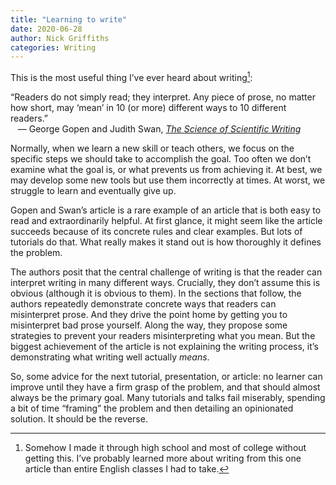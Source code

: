 ```yaml
---
title: "Learning to write"
date: 2020-06-28
author: Nick Griffiths
categories: Writing
---
```


This is the most useful thing I've ever heard about writing[^1]:

"Readers do not simply read; they interpret. Any piece of prose, no matter how short, may 'mean' in 10 (or more) different ways to 10 different readers."\
&nbsp;&nbsp; --- George Gopen and Judith Swan, [*The Science of Scientific Writing*](https://www.americanscientist.org/blog/the-long-view/the-science-of-scientific-writing)

Normally, when we learn a new skill or teach others, we focus on the specific steps we should take to accomplish the goal. Too often we don't examine what the goal is, or what prevents us from achieving it. At best, we may develop some new tools but use them incorrectly at times. At worst, we struggle to learn and eventually give up.

Gopen and Swan's article is a rare example of an article that is both easy to read and extraordinarily helpful. At first glance, it might seem like the article succeeds because of its concrete rules and clear examples. But lots of tutorials do that. What really makes it stand out is how thoroughly it defines the problem.

The authors posit that the central challenge of writing is that the reader can interpret writing in many different ways. Crucially, they don't assume this is obvious (although it is obvious to them). In the sections that follow, the authors repeatedly demonstrate concrete ways that readers can misinterpret prose. And they drive the point home by getting you to misinterpret bad prose yourself. Along the way, they propose some strategies to prevent your readers misinterpreting what you mean. But the biggest achievement of the article is not explaining the writing process, it's demonstrating what writing well actually *means*.

So, some advice for the next tutorial, presentation, or article: no learner can improve until they have a firm grasp of the problem, and that should almost always be the primary goal. Many tutorials and talks fail miserably, spending a bit of time "framing" the problem and then detailing an opinionated solution. It should be the reverse.

[^1]: Somehow I made it through high school and most of college without getting this. I've probably learned more about writing from this one article than entire English classes I had to take.
